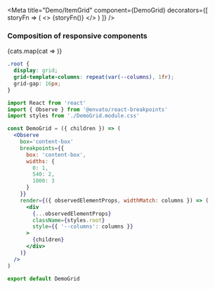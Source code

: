
<Meta
  title="Demo/ItemGrid"
  component={DemoGrid}
  decorators={[
    storyFn => (
      <>
        <Sprites />
        <Provider ponyfill={ResizeObserver}>{storyFn()}</Provider>
      </>
    )
  ]}
/>

### Composition of responsive components

<Story name="DemoGrid">
  <DemoResizer init='240px'>
    <DemoGrid>
      {cats.map(cat => <DemoItem key={cat.title} {...cat} />)}
    </DemoGrid>
  </DemoResizer>
</Story>

```css
.root {
  display: grid;
  grid-template-columns: repeat(var(--columns), 1fr);
  grid-gap: 16px;
}
```

```jsx
import React from 'react'
import { Observe } from '@envato/react-breakpoints'
import styles from './DemoGrid.module.css'

const DemoGrid = ({ children }) => (
  <Observe
    box='content-box'
    breakpoints={{
      box: 'content-box',
      widths: {
        0: 1,
        540: 2,
        1000: 3
      }
    }}
    render={({ observedElementProps, widthMatch: columns }) => (
      <div
        {...observedElementProps}
        className={styles.root}
        style={{ '--columns': columns }}
      >
        {children}
      </div>
    )}
  />
)

export default DemoGrid
```
